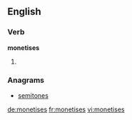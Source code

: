 ==English==

===Verb===
'''monetises'''

# {{third-person singular of|monetise}}

===Anagrams===
* [[semitones#English|semitones]]

[[de:monetises]]
[[fr:monetises]]
[[vi:monetises]]